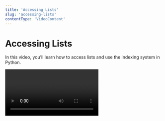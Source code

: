 ```yaml
---
title: 'Accessing Lists'
slug: 'accessing-lists'
contentType: 'VideoContent'
---
```


# Accessing Lists

In this video, you’ll learn how to access lists and use the indexing system in Python.

<Video alt="Accessing Lists" videoId="ypnpnA3sdNU" />

## Check Your Understanding

<FlashCard>
<Prompt>

How could you access the string value `Fekir` in this team roster?

```Python
roster = [“Messi”, “Fekir”, “Kroos”]
```

</Prompt>
<Answer>

Because we index lists starting from `0` in Python, we can get the string value `Fekir` using the
list index `1` like this: `roster[1]`

</Answer>
</FlashCard>
